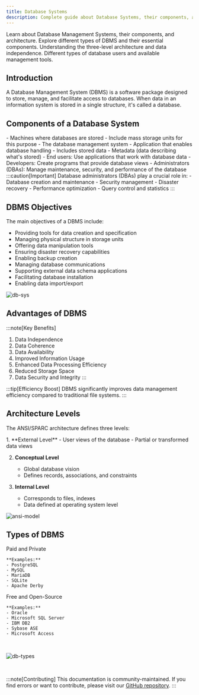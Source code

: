 ```yaml
---
title: Database Systems
description: Complete guide about Database Systems, their components, advantages, and types
---
```



<CardGrid stagger>
  <Card title="DBMS Fundamentals" icon="document">
    Learn about Database Management Systems, their components, and architecture.
  </Card>
  <Card title="Types & Components" icon="setting">
    Explore different types of DBMS and their essential components.
  </Card>
  <Card title="Architecture" icon="puzzle">
    Understanding the three-level architecture and data independence.
  </Card>
  <Card title="Users & Tools" icon="user">
    Different types of database users and available management tools.
  </Card>
</CardGrid>

## Introduction

A Database Management System (DBMS) is a software package designed to store, manage, and facilitate access to databases. When data in an information system is stored in a single structure, it's called a database.

## Components of a Database System

<Tabs>
  <TabItem label="Hardware">
    - Machines where databases are stored
    - Include mass storage units for this purpose
  </TabItem>
  <TabItem label="Software">
    - The database management system
    - Application that enables database handling
  </TabItem>
  <TabItem label="Data">
    - Includes stored data
    - Metadata (data describing what's stored)
  </TabItem>
  <TabItem label="Users">
    - End users: Use applications that work with database data
    - Developers: Create programs that provide database views
    - Administrators (DBAs): Manage maintenance, security, and performance of the database
  </TabItem>
</Tabs>
<br/>
:::caution[Important]
Database administrators (DBAs) play a crucial role in:
- Database creation and maintenance
- Security management
- Disaster recovery
- Performance optimization
- Query control and statistics
:::

## DBMS Objectives

The main objectives of a DBMS include:

- Providing tools for data creation and specification
- Managing physical structure in storage units
- Offering data manipulation tools
- Ensuring disaster recovery capabilities
- Enabling backup creation
- Managing database communications
- Supporting external data schema applications
- Facilitating database installation
- Enabling data import/export

![db-sys](../../../../assets/databases-sys.png)

## Advantages of DBMS

:::note[Key Benefits]
1. Data Independence
2. Data Coherence
3. Data Availability
4. Improved Information Usage
5. Enhanced Data Processing Efficiency
6. Reduced Storage Space
7. Data Security and Integrity
:::

:::tip[Efficiency Boost]
DBMS significantly improves data management efficiency compared to traditional file systems.
:::

## Architecture Levels

The ANSI/SPARC architecture defines three levels:

<Steps>
1. **External Level**
   - User views of the database
   - Partial or transformed data views

2. **Conceptual Level**
   - Global database vision
   - Defines records, associations, and constraints

3. **Internal Level**
   - Corresponds to files, indexes
   - Data defined at operating system level
</Steps>

![ansi-model](../../../../assets/ansi-model.png)

## Types of DBMS

<CardGrid>
  <Card title="Commercial" icon="seti:lock">
    Paid and Private
    
    **Examples:**
    - PostgreSQL
    - MySQL
    - MariaDB
    - SQLite
    - Apache Derby
  </Card>
  <Card title="Free" icon="star">
    Free and Open-Source
    
    **Examples:**
    - Oracle
    - Microsoft SQL Server
    - IBM DB2
    - Sybase ASE
    - Microsoft Access
  </Card>
</CardGrid>
<br/>

![db-types](../../../../assets/type-dbs.png)


<br/>

:::note[Contributing]
This documentation is community-maintained. If you find errors or want to contribute, please visit our [GitHub repository](https://github.com/Meursault0110/ZaoHub-Docs).
:::